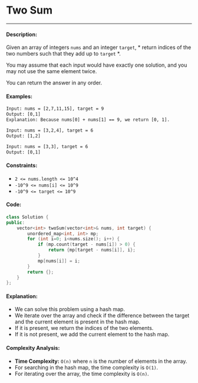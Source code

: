 # Two Sum

-----

#### Description: 

Given an array of integers ```nums``` and an integer ```target```, * return indices of the two numbers such that they add up to ```target``` *.

You may assume that each input would have exactly one solution, and you may not use the same element twice.

You can return the answer in any order.

#### Examples:

```txt
Input: nums = [2,7,11,15], target = 9
Output: [0,1]
Explanation: Because nums[0] + nums[1] == 9, we return [0, 1].
```

```txt
Input: nums = [3,2,4], target = 6
Output: [1,2]
```
```txt
Input: nums = [3,3], target = 6
Output: [0,1]
```

#### Constraints: 

 - ```2 <= nums.length <= 10^4```
 - ```-10^9 <= nums[i] <= 10^9```
 - ```-10^9 <= target <= 10^9```

#### Code: 

```cpp
class Solution {
public:
    vector<int> twoSum(vector<int>& nums, int target) {
        unordered_map<int, int> mp;
        for (int i=0; i<nums.size(); i++) {
            if (mp.count(target - nums[i]) > 0) {
                return {mp[target - nums[i]], i};
            }
            mp[nums[i]] = i;
        }
        return {};
    }
};
```

#### Explanation:

- We can solve this problem using a hash map.
- We iterate over the array and check if the difference between the target and the current element is present in the hash map.
- If it is present, we return the indices of the two elements.
- If it is not present, we add the current element to the hash map.

#### Complexity Analysis:

- **Time Complexity:** ```O(n)``` where ```n``` is the number of elements in the array.
- For searching in the hash map, the time complexity is ```O(1)```.
- For iterating over the array, the time complexity is ```O(n)```.
    